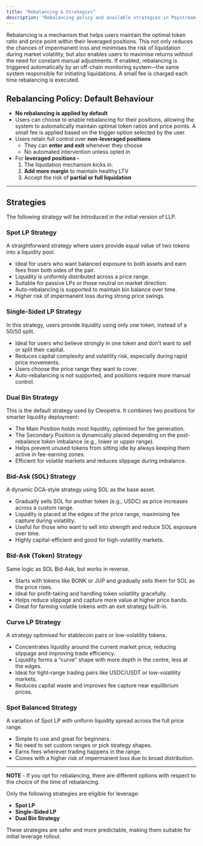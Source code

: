 ```yaml
---
title: "Rebalancing & Strategies"
description: "Rebalancing policy and available strategies in Paystream's LLP."
---
```


Rebalancing is a mechanism that helps users maintain the optimal token ratio and price point within their leveraged positions. This not only reduces the chances of impermanent loss and minimises the risk of liquidation during market volatility, but also enables users to maximise returns without the need for constant manual adjustments. If enabled, rebalancing is triggered automatically by an off-chain monitoring system—the same system responsible for initiating liquidations. A small fee is charged each time rebalancing is executed.

## Rebalancing Policy:  Default Behaviour

- **No rebalancing is applied by default**
- Users can choose to enable rebalancing for their positions, allowing the system to automatically maintain optimal token ratios and price points. A small fee is applied based on the trigger option selected by the user.
- Users retain full control over **non-leveraged positions**
    - They can **enter and exit** whenever they choose
    - No automated intervention unless opted in
- For **leveraged positions -**
    1. The liquidation mechanism kicks in. 
    2. **Add more margin** to maintain healthy LTV
    3. Accept the risk of **partial or full liquidation** 

---

## Strategies

The following strategy will be introduced in the initial version of LLP.

### Spot LP Strategy
A straightforward strategy where users provide equal value of two tokens into a liquidity pool.

- Ideal for users who want balanced exposure to both assets and earn fees from both sides of the pair.
- Liquidity is uniformly distributed across a price range.
- Suitable for passive LPs or those neutral on market direction.
- Auto-rebalancing is supported to maintain bin balance over time.
- Higher risk of impermanent loss during strong price swings.

### Single-Sided LP Strategy
In this strategy, users provide liquidity using only one token, instead of a 50/50 split.

- Ideal for users who believe strongly in one token and don’t want to sell or split their capital.
- Reduces capital complexity and volatility risk, especially during rapid price movements.
- Users choose the price range they want to cover.
- Auto-rebalancing is not supported, and positions require more manual control.

### Dual Bin Strategy
This is the default strategy used by Cleopetra. It combines two positions for smarter liquidity deployment:

- The Main Position holds most liquidity, optimised for fee generation.
- The Secondary Position is dynamically placed depending on the post-rebalance token imbalance (e.g., lower or upper range).
- Helps prevent unused tokens from sitting idle by always keeping them active in fee-earning zones.
- Efficient for volatile markets and reduces slippage during imbalance.

### Bid-Ask (SOL) Strategy
A dynamic DCA-style strategy using SOL as the base asset.

- Gradually sells SOL for another token (e.g., USDC) as price increases across a custom range.
- Liquidity is placed at the edges of the price range, maximising fee capture during volatility.
- Useful for those who want to sell into strength and reduce SOL exposure over time.
- Highly capital-efficient and good for high-volatility markets.

### Bid-Ask (Token) Strategy
Same logic as SOL Bid-Ask, but works in reverse.

- Starts with tokens like BONK or JUP and gradually sells them for SOL as the price rises.
- Ideal for profit-taking and handling token volatility gracefully.
- Helps reduce slippage and capture more value at higher price bands.
- Great for farming volatile tokens with an exit strategy built-in.

### Curve LP Strategy
A strategy optimised for stablecoin pairs or low-volatility tokens.

- Concentrates liquidity around the current market price, reducing slippage and improving trade efficiency.
- Liquidity forms a “curve” shape with more depth in the centre, less at the edges.
- Ideal for tight-range trading pairs like USDC/USDT or low-volatility markets.
- Reduces capital waste and improves fee capture near equilibrium prices.

### Spot Balanced Strategy
A variation of Spot LP with uniform liquidity spread across the full price range.

- Simple to use and great for beginners.
- No need to set custom ranges or pick strategy shapes.
- Earns fees wherever trading happens in the range.
- Comes with a higher risk of impermanent loss due to broad distribution. 

---

**NOTE** - If you opt for rebalancing, there are different options with respect to the choice of the time of rebalancing.

Only the following strategies are eligible for leverage:

- **Spot LP**
- **Single-Sided LP**
- **Dual Bin Strategy**

These strategies are safer and more predictable, making them suitable for initial leverage rollout.
